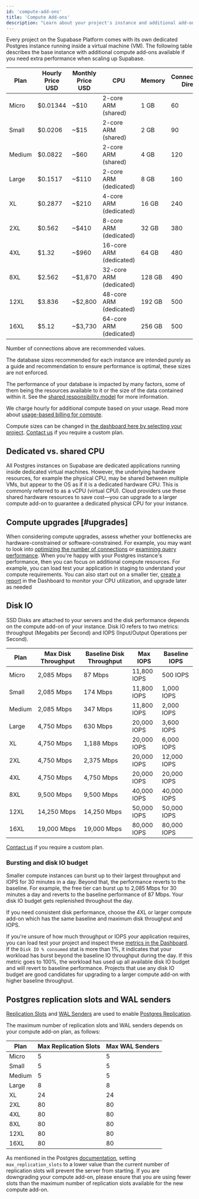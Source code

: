 ```yaml
---
id: 'compute-add-ons'
title: 'Compute Add-ons'
description: "Learn about your project's instance and additional add-ons."
---
```


Every project on the Supabase Platform comes with its own dedicated Postgres instance running inside a virtual machine (VM). The following table describes the base instance with additional compute add-ons available if you need extra performance when scaling up Supabase.

| Plan   | Hourly Price USD | Monthly Price USD | CPU                     | Memory | Connections: Direct | Connections: Pooler | Recommended Maximum DB Size |
| ------ | ---------------- | ----------------- | ----------------------- | ------ | ------------------- | ------------------- | --------------------------- |
| Micro  | $0.01344         | ~$10              | 2-core ARM (shared)     | 1 GB   | 60                  | 200                 | 10GB                        |
| Small  | $0.0206          | ~$15              | 2-core ARM (shared)     | 2 GB   | 90                  | 200                 | 50GB                        |
| Medium | $0.0822          | ~$60              | 2-core ARM (shared)     | 4 GB   | 120                 | 200                 | 100GB                       |
| Large  | $0.1517          | ~$110             | 2-core ARM (dedicated)  | 8 GB   | 160                 | 300                 | 200GB                       |
| XL     | $0.2877          | ~$210             | 4-core ARM (dedicated)  | 16 GB  | 240                 | 700                 | 500GB                       |
| 2XL    | $0.562           | ~$410             | 8-core ARM (dedicated)  | 32 GB  | 380                 | 1500                | 1TB                         |
| 4XL    | $1.32            | ~$960             | 16-core ARM (dedicated) | 64 GB  | 480                 | 3000                | 2TB                         |
| 8XL    | $2.562           | ~$1,870           | 32-core ARM (dedicated) | 128 GB | 490                 | 6000                | 4TB                         |
| 12XL   | $3.836           | ~$2,800           | 48-core ARM (dedicated) | 192 GB | 500                 | 9000                | 6TB                         |
| 16XL   | $5.12            | ~$3,730           | 64-core ARM (dedicated) | 256 GB | 500                 | 12,000              | 10TB                        |

Number of connections above are recommended values.

<Admonition type="note" label="Recommended Database Size">

The database sizes recommended for each instance are intended purely as a guide and recommendation to ensure performance is optimal, these sizes are not enforced.

The performance of your database is impacted by many factors, some of them being the resources available to it or the size of the data contained within it. See the [shared responsibility model](https://supabase.com/docs/guides/platform/shared-responsibility-model) for more information.

</Admonition>

We charge hourly for additional compute based on your usage. Read more about [usage-based billing for compute](/docs/guides/platform/org-based-billing#usage-based-billing-for-compute).

Compute sizes can be changed in [the dashboard here by selecting your project](https://supabase.com/dashboard/project/_/settings/addons?panel=computeInstance). [Contact us](https://supabase.com/contact/enterprise) if you require a custom plan.

## Dedicated vs. shared CPU

All Postgres instances on Supabase are dedicated applications running inside dedicated virtual machines. However, the underlying hardware resources, for example the physical CPU, may be shared between multiple VMs, but appear to the OS as if it is a dedicated hardware CPU. This is commonly referred to as a vCPU (virtual CPU). Cloud providers use these shared hardware resources to save cost—you can upgrade to a larger compute add-on to guarantee a dedicated physical CPU for your instance.

## Compute upgrades [#upgrades]

When considering compute upgrades, assess whether your bottlenecks are hardware-constrained or software-constrained. For example, you may want to look into [optimizing the number of connections](/docs/guides/platform/performance#optimizing-the-number-of-connections) or [examining query performance](/docs/guides/platform/performance#examining-query-performance). When you're happy with your Postgres instance's performance, then you can focus on additional compute resources. For example, you can load test your application in staging to understand your compute requirements. You can also start out on a smaller tier, [create a report](https://supabase.com/dashboard/project/_/reports) in the Dashboard to monitor your CPU utilization, and upgrade later as needed

## Disk IO

SSD Disks are attached to your servers and the disk performance depends on the compute add-on of your instance. Disk IO refers to two metrics: throughput (Megabits per Second) and IOPS (Input/Output Operations per Second).

| Plan   | Max Disk Throughput | Baseline Disk Throughput | Max IOPS    | Baseline IOPS |
| ------ | ------------------- | ------------------------ | ----------- | ------------- |
| Micro  | 2,085 Mbps          | 87 Mbps                  | 11,800 IOPS | 500 IOPS      |
| Small  | 2,085 Mbps          | 174 Mbps                 | 11,800 IOPS | 1,000 IOPS    |
| Medium | 2,085 Mbps          | 347 Mbps                 | 11,800 IOPS | 2,000 IOPS    |
| Large  | 4,750 Mbps          | 630 Mbps                 | 20,000 IOPS | 3,600 IOPS    |
| XL     | 4,750 Mbps          | 1,188 Mbps               | 20,000 IOPS | 6,000 IOPS    |
| 2XL    | 4,750 Mbps          | 2,375 Mbps               | 20,000 IOPS | 12,000 IOPS   |
| 4XL    | 4,750 Mbps          | 4,750 Mbps               | 20,000 IOPS | 20,000 IOPS   |
| 8XL    | 9,500 Mbps          | 9,500 Mbps               | 40,000 IOPS | 40,000 IOPS   |
| 12XL   | 14,250 Mbps         | 14,250 Mbps              | 50,000 IOPS | 50,000 IOPS   |
| 16XL   | 19,000 Mbps         | 19,000 Mbps              | 80,000 IOPS | 80,000 IOPS   |

[Contact us](https://supabase.com/contact/enterprise) if you require a custom plan.

### Bursting and disk IO budget

Smaller compute instances can burst up to their largest throughput and IOPS for 30 minutes in a day. Beyond that, the performance reverts to the baseline. For example, the free tier can burst up to 2,085 Mbps for 30 minutes a day and reverts to the baseline performance of 87 Mbps. Your disk IO budget gets replenished throughout the day.

If you need consistent disk performance, choose the 4XL or larger compute add-on which has the same baseline and maximum disk throughput and IOPS.

If you're unsure of how much throughput or IOPS your application requires, you can load test your project and inspect these [metrics in the Dashboard](https://supabase.com/dashboard/project/_/reports). If the `Disk IO % consumed` stat is more than 1%, it indicates that your workload has burst beyond the baseline IO throughput during the day. If this metric goes to 100%, the workload has used up all available disk IO budget and will revert to baseline performance. Projects that use any disk IO budget are good candidates for upgrading to a larger compute add-on with higher baseline throughput.

## Postgres replication slots and WAL senders

[Replication Slots](https://postgresqlco.nf/doc/en/param/max_replication_slots) and [WAL Senders](https://postgresqlco.nf/doc/en/param/max_wal_senders/) are used to enable [Postgres Replication](/docs/guides/database/replication).

The maximum number of replication slots and WAL senders depends on your compute add-on plan, as follows:

| Plan   | Max Replication Slots | Max WAL Senders |
| ------ | --------------------- | --------------- |
| Micro  | 5                     | 5               |
| Small  | 5                     | 5               |
| Medium | 5                     | 5               |
| Large  | 8                     | 8               |
| XL     | 24                    | 24              |
| 2XL    | 80                    | 80              |
| 4XL    | 80                    | 80              |
| 8XL    | 80                    | 80              |
| 12XL   | 80                    | 80              |
| 16XL   | 80                    | 80              |

<Admonition type="caution">

As mentioned in the Postgres [documentation](https://postgresqlco.nf/doc/en/param/max_replication_slots/), setting `max_replication_slots` to a lower value than the current number of replication slots will prevent the server from starting. If you are downgrading your compute add-on, please ensure that you are using fewer slots than the maximum number of replication slots available for the new compute add-on.

</Admonition>
